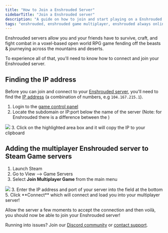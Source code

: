 ---
title: "How to Join a Enshrouded Server"
sidebarTitle: "Join a Enshrouded server"
description: "A guide on how to join and start playing on a Enshrouded server."
tags: "enshrouded, enshrouded game multiplayer, enshrouded always online, enshrouded community server"
---
Enshrouded servers allow you and your friends have to survive, craft, and fight combat in a voxel-based open world RPG game fending off the beasts & journeying across the mountains and deserts.

To experience all of that, you'll need to know how to connect and join your Enshrouded server.

## Finding the IP address

Before you can join and connect to your [Enshrouded server](https://berrybyte.net/enshrouded), you'll need to find the [IP address](https://whatismyipaddress.com/ip-address) (a combination of numbers, e.g `104.167.215.1`).

1. Login to the [game control panel](https://game.berrybyte.net)
2. Locate the subdomain or IP:port below the name of the server (Note: for Enshrouded there is a difference between the )
<Frame>
  <img src="/images/join-server.png" />
</Frame>
3. Click on the highlighted area box and it will copy the IP to your clipboard


## Adding the multiplayer Enshrouded server to Steam Game servers
1. Launch Steam
2. Go to View --> Game Servers
2. Select **Join Multiplayer Game** from the main menu
<Frame>
  <img src="/images/join-Enshrouded-server.png" />
</Frame>
3. Enter the IP address and port of your server into the field at the bottom
5. Click **Connect** which will connect and load you into your multiplayer server!

Allow the server a few moments to accept the connection and then voilà, you should now be able to join your Enshrouded server!

Running into issues? Join our [Discord community](https://berrybyte.net/discord) or [contact support](https://berrybyte.net/tickets).
